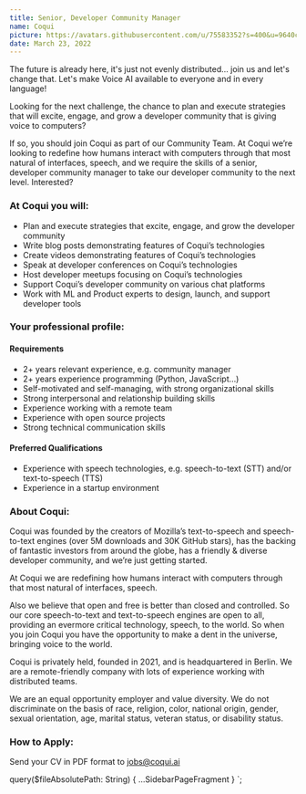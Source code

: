 ```yaml
---
title: Senior, Developer Community Manager
name: Coqui
picture: https://avatars.githubusercontent.com/u/75583352?s=400&u=9640c480b84c161c8976d1ebbf2ec3f803f9d82e&v=4
date: March 23, 2022
---
```



The future is already here, it's just not evenly distributed... join us and let's change that. Let's make
Voice AI available to everyone and in every language!

Looking for the next challenge, the chance to plan and execute strategies that will excite, engage, and grow a
developer community that is giving voice to computers?

If so, you should join Coqui as part of our Community Team. At Coqui we’re looking to redefine how humans interact
with computers through that most natural of interfaces, speech, and we require the skills of a senior, developer
community manager to take our developer community to the next level. Interested?

<!-- markdownlint-disable no-trailing-punctuation -->

### At Coqui you will:

- Plan and execute strategies that excite, engage, and grow the developer community
- Write blog posts demonstrating features of Coqui’s technologies
- Create videos demonstrating features of Coqui’s technologies
- Speak at developer conferences on Coqui’s technologies
- Host developer meetups focusing on Coqui’s technologies
- Support Coqui’s developer community on various chat platforms
- Work with ML and Product experts to design, launch, and support developer tools

### Your professional profile:

#### Requirements

- 2+ years relevant experience, e.g. community manager
- 2+ years experience programming (Python, JavaScript…)
- Self-motivated and self-managing, with strong organizational skills
- Strong interpersonal and relationship building skills
- Experience working with a remote team
- Experience with open source projects
- Strong technical communication skills

#### Preferred Qualifications

- Experience with speech technologies, e.g. speech-to-text (STT) and/or text-to-speech (TTS)
- Experience in a startup environment

### About Coqui:

Coqui was founded by the creators of Mozilla’s text-to-speech and speech-to-text engines (over 5M downloads and
30K GitHub stars), has the backing of fantastic investors from around the globe,
has a friendly & diverse developer community, and we’re just getting started.

At Coqui we are redefining how humans interact with computers through that most natural of interfaces, speech.

Also we believe that open and free is better than closed and controlled. So our core speech-to-text and text-to-speech
engines are open to all, providing an evermore critical technology, speech, to the world. So when you join Coqui
you have the opportunity to make a dent in the universe, bringing voice to the world.

Coqui is privately held, founded in 2021, and is headquartered in Berlin. We are a remote-friendly company with lots
of experience working with distributed teams.

We are an equal opportunity employer and value diversity. We do not discriminate on the basis of race, religion,
color, national origin, gender, sexual orientation, age, marital status, veteran status, or disability status.

### How to Apply:

Send your CV in PDF format to jobs@coqui.ai

<!-- markdownlint-enable line-length -->

  query($fileAbsolutePath: String) {
    ...SidebarPageFragment
  }
`;
